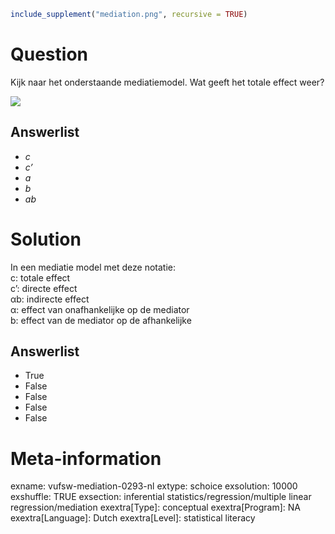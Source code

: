 ```r
include_supplement("mediation.png", recursive = TRUE)
```

Question
========
Kijk naar het onderstaande mediatiemodel. Wat geeft het totale effect
weer?  
  
![](mediation.png)

Answerlist
----------
* *c*
* *c'*
* *a*
* *b*
* *ab*

Solution
========





In een mediatie model met deze notatie:  
c: totale effect  
c': directe effect  
αb: indirecte effect  
α: effect van onafhankelijke op de mediator  
b: effect van de mediator op de afhankelijke




Answerlist
----------
* True
* False
* False
* False
* False

Meta-information
================
exname: vufsw-mediation-0293-nl
extype: schoice
exsolution: 10000
exshuffle: TRUE
exsection: inferential statistics/regression/multiple linear regression/mediation
exextra[Type]: conceptual
exextra[Program]: NA
exextra[Language]: Dutch
exextra[Level]: statistical literacy

